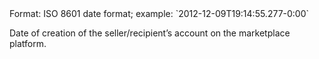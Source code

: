 <ParamField body="receiver_create_date" type="string">
Format: ISO 8601 date format; example: `2012-12-09T19:14:55.277-0:00`

Date of creation of the seller/recipient’s account on the marketplace platform.
</ParamField>
